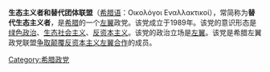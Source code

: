 '''生态主义者和替代团体联盟'''（[[希腊语|希腊语]]：Οικολόγοι Εναλλακτικοί），常简称为'''替代生态主义者'''，是[[希腊|希腊]]的一个[[左翼|左翼]]政党。该党成立于1989年。该党的意识形态是[[绿色政治|绿色政治]]、[[生态社会主义|生态社会主义]]、[[反资本主义|反资本主义]]。该党的政治立场是[[左翼|左翼]]。该党是希腊左翼政党联盟[[争取颠覆反资本主义左翼合作|争取颠覆反资本主义左翼合作]]的成员。
{{希腊政党}}
[[Category:希腊政党|Category:希腊政党]]